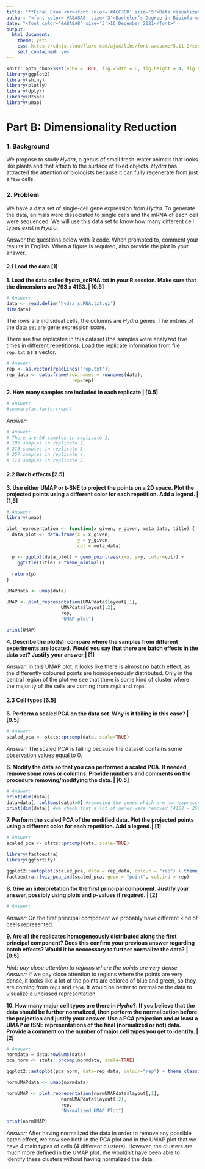 ---
title: "**Final Exam <br><font color='#4CC3CD' size='5'>Data visualization (Course 2021/2022)**</font>"
author: "<font color='#A8A8A8' size='3'>Bachelor’s Degree in Bioinformatics</font>"
date: "<font color='#A8A8A8' size='3'>16 December 2021</font>"
output:
  html_document:
    theme: yeti
    css: https://cdnjs.cloudflare.com/ajax/libs/font-awesome/5.11.2/css/all.css
    self_contained: yes
---

```{r setup, include=FALSE}
knitr::opts_chunk$set(echo = TRUE, fig.width = 6, fig.height = 4, fig.align = "center")
library(ggplot2)
library(shiny)
library(plotly)
library(dplyr)
library(Rtsne)
library(umap)
```

```{=html}
<style>
  .fig {width: 50%}
  @import url(https://fonts.googleapis.com/css?family=Fira+Sans:300,300i,400,400i,500,500i,700,700i);
  @import url(https://cdn.rawgit.com/tonsky/FiraCode/1.204/distr/fira_code.css);
  @import url("https://use.fontawesome.com/releases/v5.10.1/css/all.css");
</style>
```

# **Part B: Dimensionality Reduction**

### **1. Background**
  
We propose to study *Hydra*, a genus of small fresh-water animals that looks like plants and that attach to the surface of fixed objects. *Hydra* has attracted the attention of biologists because it can fully regenerate from just a few cells.  
  
### **2. Problem**   
  
We have a data set of single-cell gene expression from *Hydra*. To generate the data, animals were dissociated to single cells and the mRNA of each cell were sequenced. We will use this data set to know how many different cell types exist in *Hydra*.  
  
Answer the questions below with R code. When prompted to, comment your results in English. When a figure is required, also provide the plot in your answer.  
  
#### **2.1 Load the data [1]**

**1. Load the data called hydra_scRNA.txt in your R session. Make sure that the dimensions are 793 x 4153. | [0.5]**  

```{r q2.1 1}

# Answer:
data <- read.delim('hydra_scRNA.txt.gz')
dim(data)

```

The rows are individual cells, the columns are _Hydra_ genes. The entries of the data set are gene expression score. 

There are five replicates in this dataset (the samples were analyzed five times in different repetitions). Load the replicate information from file `rep.txt` as a vector.

```{r q2.1 2, eval=FALSE}

# Answer:
rep <- as.vector(readLines('rep.txt'))
rep_data <- data.frame(row.names = rownames(data), 
                        rep=rep)

```

**2. How many samples are included in each replicate | [0.5]**  
```{r q2.2 1}

# Answer:
#summary(as.factor(rep))

```

*Answer: *  
```{r  q2.2 2}

# Answer:
# There are 96 samples in replicate 1,
# 105 samples in replicate 2,
# 216 samples in replicate 3,
# 257 samples in replicate 4,
# 119 samples in replicate 5.

```


#### **2.2 Batch effects [2.5]**


**3. Use either UMAP or t-SNE to project the points on a 2D space. Plot the projected points using a different color for each repetition. Add a legend. | [1,5]**  

```{r q2.2 3, eval = FALSE}

# Answer:
library(umap)

plot_representation <- function(x_given, y_given, meta_data, title) {
  data_plot <- data.frame(x = x_given, 
                          y = y_given, 
                          col = meta_data)
  
  p <- ggplot(data_plot) + geom_point(aes(x=x, y=y, color=col)) + 
    ggtitle(title) + theme_minimal()
  
  return(p)
}

UMAPdata <- umap(data)

UMAP <- plot_representation(UMAPdata$layout[,1], 
                    UMAPdata$layout[,2], 
                    rep,
                    "UMAP plot")

print(UMAP)

```

**4. Describe the plot(s): compare where the samples from different experiments are located. Would you say that there are batch effects in the data set? Justify your answer.| [1]**  

*Answer: *  In this UMAP plot, it looks like there is almost no batch effect, as the differently coloured points are homogeneously distributed. Only in the central region of the plot we see that there is some kind of cluster where the majority of the cells are coming from `rep3` and `rep4`.
  
  
#### **2.3 Cell types [6.5]**

**5. Perform a scaled PCA on the data set. Why is it failing in this case? | [0.5]**  

```{r q2.3 5, error=TRUE}

# Answer:
scaled_pca <- stats::prcomp(data, scale=TRUE)

```

*Answer: *  The scaled PCA is failing because the dataset contains some observation values equal to 0. 
  
  
**6. Modify the data so that you can performed a scaled PCA. If needed, remove some rows or columns. Provide numbers and comments on the procedure removing/modifying the data. | [0.5]**  
  
```{r q2.3 6}

# Answer:
print(dim(data))
data=data[, colSums(data)>0] #removing the genes which are not expressed at all
print(dim(data)) #we check that a lot of genes were removed (4153 - 2564 = 1589)

```
  
**7. Perform the scaled PCA of the modified data. Plot the projected points using a different color for each repetition. Add a legend.| [1]**  
  
```{r q2.3 7}
# Answer:
scaled_pca <- stats::prcomp(data, scale=TRUE)

library(factoextra)
library(ggfortify)

ggplot2::autoplot(scaled_pca, data = rep_data, colour = "rep") + theme_classic() + labs(title = "PCA Plot")
factoextra::fviz_pca_ind(scaled_pca, geom = "point", col.ind = rep)

```
  
**8. Give an interpretation for the first principal component. Justify your answer, possibly using plots and p-values if required. | [2]**  
  
```{r q2.3 8}

# Answer:

```

*Answer: * On the first principal component we probably have different kind of ceels represented.

  
**9. Are all the replicates homogeneously distributed along the first principal component?  Does this confirm your previous answer regarding batch effects? Would it be neccessary to further normalize the data? | [0.5]**   

*Hint: pay close attention to regions where the points are very dense*  
*Answer: *  If we pay close attention to regions where the points are very dense, it looks like a lot of the points are colored of blue and green, so they are coming from `rep3` and `rep4`. It would be better to normalize the data to visualize a unbiased representation.

**10. How many major cell types are there in _Hydra_?. If you believe that the data should be further normalized, then perform the normalization before the projection and justify your answer. Use a PCA projection and at least a UMAP or tSNE representations of the final (normalized or not) data. Provide a comment on the number of major cell types you get to identify. | [2]**  
  
```{r q2.3 10}

# Answer:
normdata = data/rowSums(data)
pca_norm <- stats::prcomp(normdata, scale=TRUE)

ggplot2::autoplot(pca_norm, data=rep_data, colour="rep") + theme_classic() + labs(title = "Normalized PCA Plot")

normUMAPdata <- umap(normdata)

normUMAP <- plot_representation(normUMAPdata$layout[,1], 
                    normUMAPdata$layout[,2], 
                    rep,
                    "Normalized UMAP Plot")

print(normUMAP)

```

*Answer: * After having normalized the data in order to remove any possible batch effect, we now see both in the PCA plot and in the UMAP plot that we have 4 main types of cells (4 different clusters). However, the clusters are much more defined in the UMAP plot. We wouldn't have been able to identify these clusters without having normalized the data.
